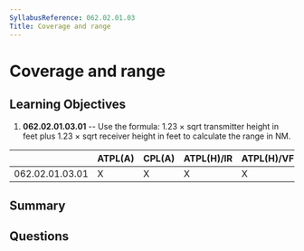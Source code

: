 ```yaml
---
SyllabusReference: 062.02.01.03
Title: Coverage and range
---
```


# Coverage and range

## Learning Objectives

1. **062.02.01.03.01** -- Use the formula: 1.23 × sqrt transmitter height in feet
   plus 1.23 × sqrt receiver height in feet to calculate the range in NM.

|                 | ATPL(A) | CPL(A) | ATPL(H)/IR | ATPL(H)/VFR | CPL(H) | IR  | CBIR(A) |
| --------------- | ------- | ------ | ---------- | ----------- | ------ | --- | ------- |
| 062.02.01.03.01 | X       | X      | X          | X           | X      | X   | X       |

## Summary

## Questions

